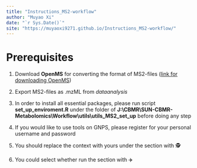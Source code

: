 ```yaml
--- 
title: "Instructions_MS2-workflow"
author: "Muyao Xi"
date: "`r Sys.Date()`"
site: "https://muyaoxi9271.github.io/Instructions_MS2-workflow/"
---
```


# Prerequisites 

1. Download **OpenMS** for converting the format of MS2-files (<a href="https://sourceforge.net/projects/open-ms/" target="blank">link for downloading OpenMS</a>)

2. Export MS2-files as .mzML from $dataanalysis$

3. In order to install all essential packages, please run script **set_up_enviroment.R** under the folder of **J:\\CBMR\\SUN-CBMR-Metabolomics\\Workflow\\utils\\utils_MS2_set_up** before doing any step

4. If you would like to use tools on GNPS, please register for your personal username and password

5. You should replace the context with yours under the section with 🕵️

6. You could select whether run the section with ✈️

